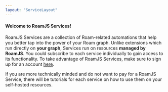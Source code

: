 ```yaml
---
layout: "ServiceLayout"
---
```


#### Welcome to RoamJS Services!

RoamJS Services are a collection of Roam-related automations that help you better tap into the power of your Roam graph. Unlike extensions which run directly on **your graph**, Services run on resources **managed by RoamJS**. You could subscribe to each service individually to gain access to its functionality. To take advantage of RoamJS Services, make sure to sign up for an account [here](/signup).

If you are more technically minded and do not want to pay for a RoamJS Service, there will be tutorials for each service on how to use them on your self-hosted resources.
